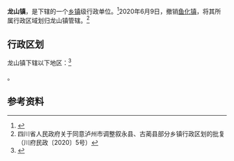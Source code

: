 {{中国乡级行政区|51/05/25/101/000
| 政府驻地 = 龙山社区府前街18号
| 电话区号 = 830
}}

'''龙山镇'''，是{{PRC admin/fullname|51/05/25/101/000|3}}下辖的一个[[乡镇|乡镇]]级行政单位。<ref>{{PRC admin/ref sgc|{{PRC admin/parent|51/05/25/101/000}}}}</ref>2020年6月9日，撤销[[鱼化镇|鱼化镇]]，将其所属行政区域划归龙山镇管辖。<ref>四川省人民政府关于同意泸州市调整叙永县、古蔺县部分乡镇行政区划的批复（川府民政〔2020〕5号）</ref>

== 行政区划 ==

龙山镇下辖以下地区：<ref>{{PRC admin/ref sgc|51/05/25/101/000}}</ref>

{{PRC admin/children|51/05/25/101/000}}。

== 参考资料 ==

{{reflist}}

{{PRC admin/navcat|51/05/25/101/000}}